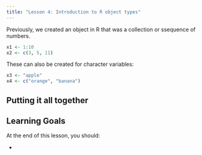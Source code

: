 ```yaml
---
title: "Lesson 4: Introduction to R object types"
---
```


Previously, we created an object in R that was a collection or ssequence of numbers.

```r
x1 <- 1:10
x2 <- c(3, 5, 11)
```

These can also be created for character variables:

```r
x3 <- "apple"
x4 <- c("orange", "banana")
```




::: {.callout-tip}
## Putting it all together


:::

::: {.callout-caution collapse="true"}
## Learning Goals

At the end of this lesson, you should: 

* 
:::


